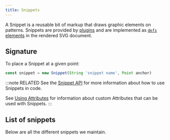 ```yaml
---
title: Snippets
---
```


A Snippet is a reusable bit of markup that draws graphic elements on patterns.
Snippets are provided by [plugins](/reference/plugins) and are implemented as
[`defs` elements](https://developer.mozilla.org/en-US/docs/Web/SVG/Element/defs)
in the rendered SVG document.

## Signature

To place a Snippet at a given point:
```js
const snippet = new Snippet(String 'snippet name', Point anchor)
```

:::note RELATED
See the [Snippet API](/reference/api/snippet)
for more information about how to use Snippets in code.

See [Using Attributes](/howtos/code/attributes)
for information about custom Attributes that can be used with Snippets.
:::

## List of snippets

Below are all the different snippets we maintain.

<ReadMore />

